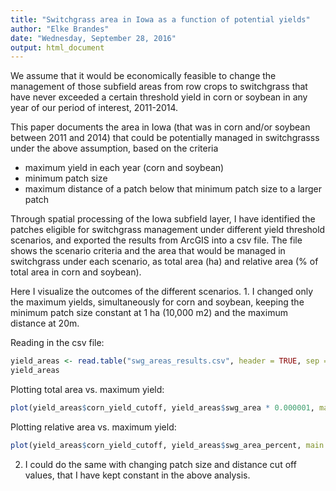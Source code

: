 ```yaml
---
title: "Switchgrass area in Iowa as a function of potential yields"
author: "Elke Brandes"
date: "Wednesday, September 28, 2016"
output: html_document
---
```

We assume that it would be economically feasible to change the management of those subfield areas from row crops to switchgrass that have never exceeded a certain threshold yield in corn or soybean in any year of our period of interest, 2011-2014.

This paper documents the area in Iowa (that was in corn and/or soybean between 2011 and 2014) that could be potentially managed in switchgrasss under the above assumption, based on the criteria

- maximum yield in each year (corn and soybean)
- minimum patch size
- maximum distance of a patch below that minimum patch size to a larger patch

Through spatial processing of the Iowa subfield layer, I have identified the patches eligible for switchgrass management under different yield threshold scenarios, and exported the results from ArcGIS into a csv file. The file shows the scenario criteria and the area that would be managed in switchgrass under each scenario, as total area (ha) and relative area (% of total area in corn and soybean).

Here I visualize the outcomes of the different scenarios.
1. I changed only the maximum yields, simultaneously for corn and soybean, keeping the minimum patch size constant at 1 ha (10,000 m2) and the maximum distance at 20m.

Reading in the csv file:

```r
yield_areas <- read.table("swg_areas_results.csv", header = TRUE, sep = ",")
yield_areas
```

Plotting total area vs. maximum yield:

```r
plot(yield_areas$corn_yield_cutoff, yield_areas$swg_area * 0.000001, main = "Areas in switchgrass as a function of maximum row crop yield", xlab = "Corn yield cut-off (kg/ha)", ylab = "Area in Switchgrass (Mha)")
```

Plotting relative area vs. maximum yield:
```r
plot(yield_areas$corn_yield_cutoff, yield_areas$swg_area_percent, main = "Areas in switchgrass as a function of maximum row crop yield", xlab = "Corn yield cut-off (kg/ha)", ylab = "Area in Switchgrass (% of total in row crop)")
```

2. I could do the same with changing patch size and distance cut off values, that I have kept constant in the above analysis.